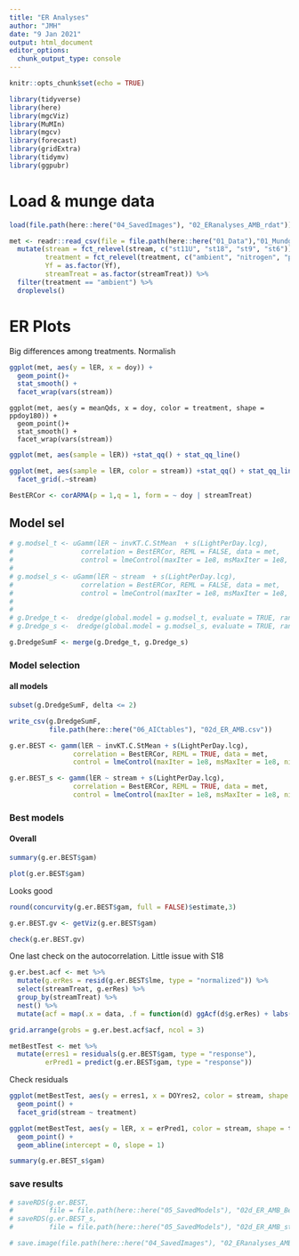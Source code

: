 ```yaml
---
title: "ER Analyses"
author: "JMH"
date: "9 Jan 2021"
output: html_document
editor_options: 
  chunk_output_type: console
---
```


```r
knitr::opts_chunk$set(echo = TRUE)
```

```r
library(tidyverse)
library(here)
library(mgcViz)
library(MuMIn)
library(mgcv)
library(forecast)
library(gridExtra)
library(tidymv)
library(ggpubr)
```

# Load & munge data
```r
load(file.path(here::here("04_SavedImages"), "02_ERanalyses_AMB_rdat"))
```


```r
met <- readr::read_csv(file = file.path(here::here("01_Data"),"01_MundgedMetabDat.csv")) %>% 
  mutate(stream = fct_relevel(stream, c("st11U", "st18", "st9", "st6")),
         treatment = fct_relevel(treatment, c("ambient", "nitrogen", "phosphorus")),
         Yf = as.factor(Yf),
         streamTreat = as.factor(streamTreat)) %>% 
  filter(treatment == "ambient") %>% 
  droplevels()

```



# ER Plots
Big differences among treatments. Normalish
```r
ggplot(met, aes(y = lER, x = doy)) +
  geom_point()+
  stat_smooth() +
  facet_wrap(vars(stream))
```

```{ recho=FALSE}
ggplot(met, aes(y = meanQds, x = doy, color = treatment, shape = ppdoy180)) +
  geom_point()+
  stat_smooth() +
  facet_wrap(vars(stream))
```


```r
ggplot(met, aes(sample = lER)) +stat_qq() + stat_qq_line() 
```


```r
ggplot(met, aes(sample = lER, color = stream)) +stat_qq() + stat_qq_line() +
  facet_grid(.~stream)
```



```r
BestERCor <- corARMA(p = 1,q = 1, form = ~ doy | streamTreat)
```


## Model sel
```r
# g.modsel_t <- uGamm(lER ~ invKT.C.StMean  + s(LightPerDay.lcg),
#                 correlation = BestERCor, REML = FALSE, data = met,
#                 control = lmeControl(maxIter = 1e8, msMaxIter = 1e8, niterEM = 1000), class = "gamm")
# 
# g.modsel_s <- uGamm(lER ~ stream  + s(LightPerDay.lcg),
#                 correlation = BestERCor, REML = FALSE, data = met,
#                 control = lmeControl(maxIter = 1e8, msMaxIter = 1e8, niterEM = 1000), class = "gamm")
# 
# 
# g.Dredge_t <-  dredge(global.model = g.modsel_t, evaluate = TRUE, rank = AICc)
# g.Dredge_s <-  dredge(global.model = g.modsel_s, evaluate = TRUE, rank = AICc)

```



```r
g.DredgeSumF <- merge(g.Dredge_t, g.Dredge_s)
```

### Model selection 

#### all models
```r
subset(g.DredgeSumF, delta <= 2)
```

```r
write_csv(g.DredgeSumF,
          file.path(here::here("06_AICtables"), "02d_ER_AMB.csv"))
```



```r
g.er.BEST <- gamm(lER ~ invKT.C.StMean + s(LightPerDay.lcg),
                correlation = BestERCor, REML = TRUE, data = met,
                control = lmeControl(maxIter = 1e8, msMaxIter = 1e8, niterEM = 1000))
```

```r
g.er.BEST_s <- gamm(lER ~ stream + s(LightPerDay.lcg),
                correlation = BestERCor, REML = TRUE, data = met,
                control = lmeControl(maxIter = 1e8, msMaxIter = 1e8, niterEM = 1000))
```



### Best models
#### Overall

```r
summary(g.er.BEST$gam)
```

```r
plot(g.er.BEST$gam)
```


Looks good
```r
round(concurvity(g.er.BEST$gam, full = FALSE)$estimate,3)
```

```r
g.er.BEST.gv <- getViz(g.er.BEST$gam)
```

```r
check(g.er.BEST.gv)
```

One last check on the autocorrelation. Little issue with S18
```r
g.er.best.acf <- met %>% 
  mutate(g.erRes = resid(g.er.BEST$lme, type = "normalized")) %>% 
  select(streamTreat, g.erRes) %>% 
  group_by(streamTreat) %>% 
  nest() %>% 
  mutate(acf = map(.x = data, .f = function(d) ggAcf(d$g.erRes) + labs(title = streamTreat)))
```

```r
grid.arrange(grobs = g.er.best.acf$acf, ncol = 3)
```

```r
metBestTest <- met %>% 
  mutate(erres1 = residuals(g.er.BEST$gam, type = "response"),
         erPred1 = predict(g.er.BEST$gam, type = "response"))
```


 Check residuals

```r
ggplot(metBestTest, aes(y = erres1, x = DOYres2, color = stream, shape = treatment)) +
  geom_point() +
  facet_grid(stream ~ treatment) 
```

```r
ggplot(metBestTest, aes(y = lER, x = erPred1, color = stream, shape = treatment)) +
  geom_point() +
  geom_abline(intercept = 0, slope = 1)
```

```r
summary(g.er.BEST_s$gam)
```


### save results
```r
# saveRDS(g.er.BEST,
#         file = file.path(here::here("05_SavedModels"), "02d_ER_AMB_Best.rds"))
# saveRDS(g.er.BEST_s,
#         file = file.path(here::here("05_SavedModels"), "02d_ER_AMB_stream.rds"))

```


```r
# save.image(file.path(here::here("04_SavedImages"), "02_ERanalyses_AMB_rdat"))
```












